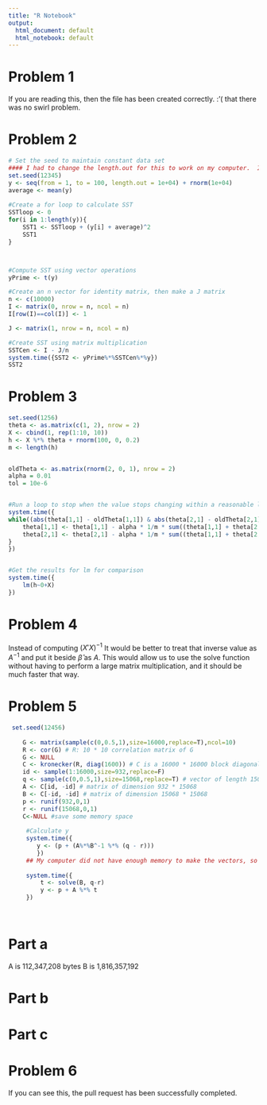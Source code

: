 ```yaml
---
title: "R Notebook"
output:
  html_document: default
  html_notebook: default
---
```


# Problem 1

If you are reading this, then the file has been created correctly.  :'( that there was no swirl problem.



# Problem 2
```r
# Set the seed to maintain constant data set
#### I had to change the length.out for this to work on my computer.  It kept saying it couldn't perform the operations because the vector size was too large. 
set.seed(12345)
y <- seq(from = 1, to = 100, length.out = 1e+04) + rnorm(1e+04)
average <- mean(y)
    
#Create a for loop to calculate SST
SSTloop <- 0
for(i in 1:length(y)){
    SST1 <- SSTloop + (y[i] + average)^2
    SST1
}     



#Compute SST using vector operations
yPrime <- t(y)

#Create an n vector for identity matrix, then make a J matrix
n <- c(10000)
I <- matrix(0, nrow = n, ncol = n)
I[row(I)==col(I)] <- 1

J <- matrix(1, nrow = n, ncol = n)

#Create SST using matrix multiplication
SSTCen <- I - J/n
system.time({SST2 <- yPrime%*%SSTCen%*%y})
SST2
```


# Problem 3
```r
set.seed(1256)
theta <- as.matrix(c(1, 2), nrow = 2)
X <- cbind(1, rep(1:10, 10))
h <- X %*% theta + rnorm(100, 0, 0.2)
m <- length(h)


oldTheta <- as.matrix(rnorm(2, 0, 1), nrow = 2)
alpha = 0.01
tol = 10e-6


#Run a loop to stop when the value stops changing within a reasonable limit
system.time({
while((abs(theta[1,1] - oldTheta[1,1]) & abs(theta[2,1] - oldTheta[2,1]))>tol) {   
    theta[1,1] <- theta[1,1] - alpha * 1/m * sum((theta[1,1] + theta[2,1] * X[,2] - h))
    theta[2,1] <- theta[2,1] - alpha * 1/m * sum((theta[1,1] + theta[2,1] * X[,2] - h) * X[,-2])
}
})


#Get the results for lm for comparison
system.time({
    lm(h~0+X)
})


```


# Problem 4

Instead of computing $(X'X)^{-1}$ It would be better to treat that inverse value as $A^{-1}$ and put it beside $\hat\beta$ as $A$. This would allow us to use the solve function without having to perform a large matrix multiplication, and it should be much faster that way.


# Problem 5
```r
 set.seed(12456) 
    
    G <- matrix(sample(c(0,0.5,1),size=16000,replace=T),ncol=10)
    R <- cor(G) # R: 10 * 10 correlation matrix of G
    G <- NULL
    C <- kronecker(R, diag(1600)) # C is a 16000 * 16000 block diagonal matrix
    id <- sample(1:16000,size=932,replace=F)
    q <- sample(c(0,0.5,1),size=15068,replace=T) # vector of length 15068
    A <- C[id, -id] # matrix of dimension 932 * 15068
    B <- C[-id, -id] # matrix of dimension 15068 * 15068
    p <- runif(932,0,1)
    r <- runif(15068,0,1)
    C<-NULL #save some memory space
    
     #Calculate y
     system.time({
        y <- (p + (A%*%B^-1 %*% (q - r)))
        })
     ## My computer did not have enough memory to make the vectors, so I had to make them smaller to run the code and see what would work.  With the smaller vector, it took 55 seconds to compute this way, but it only took 10 seconds to solve it like I have below.
     
     system.time({
         t <- solve(B, q-r)
         y <- p + A %*% t
     })   
    
    
```

# Part a
A is 112,347,208 bytes
B is 1,816,357,192


# Part b



# Part c


# Problem 6
If you can see this, the pull request has been successfully completed.
